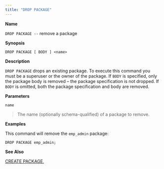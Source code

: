 ```yaml
---
title: "DROP PACKAGE"
---
```


**Name**

`DROP PACKAGE --` remove a package

**Synopsis**

``` text
DROP PACKAGE [ BODY ] <name>
```

**Description**

`DROP PACKAGE` drops an existing package. To execute this command you must be a superuser or the owner of the package. If `BODY` is specified, only the package body is removed – the package specification is not dropped. If `BODY` is omitted, both the package specification and body are removed.

**Parameters**

`name`

> The name (optionally schema-qualified) of a package to remove.

**Examples**

This command will remove the `emp_admin` package:

``` text
DROP PACKAGE emp_admin;
```

**See Also**

[CREATE PACKAGE](create_package),
